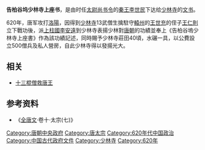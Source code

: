 '''告柏谷坞少林寺上座书'''，是由时任[[太尉|太尉]][[尚书令|尚书令]]的[[秦王|秦王]][[李世民|李世民]]下达给[[少林寺|少林寺]]的[[文书|文书]]。

620年，唐军攻打[[洛陽|洛陽]]，因得到[[少林寺|少林寺]]13武僧生擒駐守[[登封市|轅州]]的[[王世充|王世充]]的侄子[[王仁則|王仁則]]立下戰功後，派[[上柱國|上柱國]][[李安遠|李安遠]]到少林寺表揚少林對[[唐朝|唐朝]]的功績並奉上《告柏谷塢少林寺上座書》作為該功績記述，同時賜予少林寺莊田40頃，水碾一具，以公費設立500僧兵及私人營房，自此少林寺得以發揚光大。

{{wikisource}}

== 相关 ==

*[[十三棍僧救唐王|十三棍僧救唐王]]

== 参考资料 ==
*《[[全唐文|全唐文]]·卷十·太宗(七)》
{{少林寺}}
[[Category:唐朝中央政府|Category:唐朝中央政府]]
[[Category:唐太宗|Category:唐太宗]]
[[Category:620年代中国政治|Category:620年代中国政治]]
[[Category:中国古代政府文件|Category:中国古代政府文件]]
[[Category:少林寺|Category:少林寺]]
[[Category:620年|Category:620年]]
